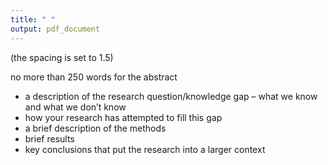 ```yaml
---
title: " "
output: pdf_document
---
```


\section*{Abstract}
\spacing{1.5}

(the spacing is set to 1.5)

no more than 250 words for the abstract

- a description of the research question/knowledge gap – what we know and what we don’t know
- how your research has attempted to fill this gap
- a brief description of the methods
- brief results
- key conclusions that put the research into a larger context


